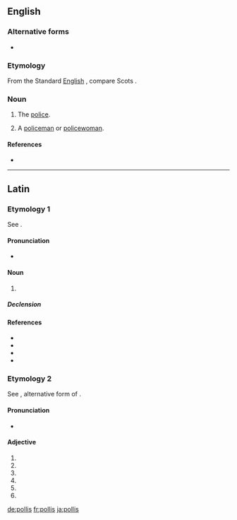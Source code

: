==English==

===Alternative forms===
* {{l|en|polis}}

===Etymology===
From the Standard [[English]] {{m|en|police}}, compare Scots {{m|sco|polis}}.

===Noun===
{{en-noun|~|es}}

# {{lb|en|uncountable|Geordie}} The [[police]].
# {{lb|en|countable|Geordie}} A [[policeman]] or [[policewoman]].

====References====
* {{R:Northeast Dialect 2005}}

----

==Latin==

===Etymology 1===
See {{m|la|pollen||fine flour}}.

====Pronunciation====
* {{la-IPA|pollis}}

====Noun====
{{la-noun|pollis||pollinis|m|g2=f|third}}

# {{alternative form of|pollen|lang=la}}

=====Declension=====
{{la-decl-3rd|pollis|pollin}}

====References====
* {{R:L&S|pollis}}
* {{R:Gaffiot|p=1,195/3|pollis|1_pollis}}
* {{R:PersEnc}}
* {{R:Smith's Persons}}

===Etymology 2===
See {{m|la|pollus}}, alternative form of {{m|la|polus||pole}}.

====Pronunciation====
* {{la-IPA|pollīs}}

====Adjective====
{{la-adj-form|pollīs}}

# {{inflection of|pollus||dat|m|p|lang=la}}
# {{inflection of|pollus||dat|f|p|lang=la}}
# {{inflection of|pollus||dat|n|p|lang=la}}
# {{inflection of|pollus||abl|m|p|lang=la}}
# {{inflection of|pollus||abl|n|p|lang=la}}
# {{inflection of|pollus||abl|f|p|lang=la}}

[[de:pollis]]
[[fr:pollis]]
[[ja:pollis]]